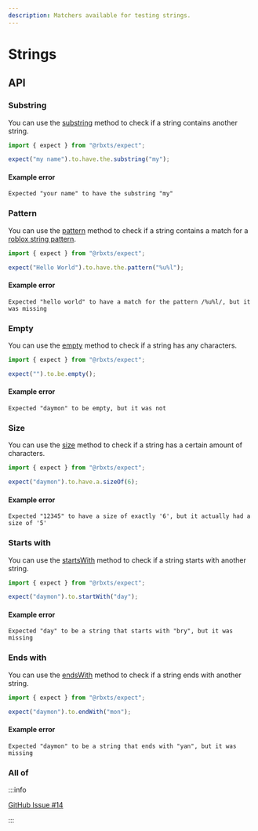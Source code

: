 ```yaml
---
description: Matchers available for testing strings.
---
```


# Strings

## API

### Substring

You can use the [substring](/docs/api/expect.assertion.substring.md) method to check if a string contains another
string.

```ts
import { expect } from "@rbxts/expect";

expect("my name").to.have.the.substring("my");
```

#### Example error

```logs
Expected "your name" to have the substring "my"
```

### Pattern

You can use the [pattern](/docs/api/expect.assertion.pattern.md) method to check if a string contains a match for a
[roblox string pattern](https://create.roblox.com/docs/luau/strings#string-pattern-reference).

```ts
import { expect } from "@rbxts/expect";

expect("Hello World").to.have.the.pattern("%u%l");
```

#### Example error

```logs
Expected "hello world" to have a match for the pattern /%u%l/, but it was missing
```

### Empty

You can use the [empty](/docs/api/expect.assertion.empty.md) method to check if a string has any characters.

```ts
import { expect } from "@rbxts/expect";

expect("").to.be.empty();
```

#### Example error

```logs
Expected "daymon" to be empty, but it was not
```

### Size

You can use the [size](/docs/api/expect.assertion.size.md) method to check if a string has a certain amount of
characters.

```ts
import { expect } from "@rbxts/expect";

expect("daymon").to.have.a.sizeOf(6);
```

#### Example error

```logs
Expected "12345" to have a size of exactly '6', but it actually had a size of '5'
```

### Starts with

You can use the [startsWith](/docs/api/expect.assertion.startWith.md) method to check if a string starts with another
string.

```ts
import { expect } from "@rbxts/expect";

expect("daymon").to.startWith("day");
```

#### Example error

```logs
Expected "day" to be a string that starts with "bry", but it was missing
```

### Ends with

You can use the [endsWith](/docs/api/expect.assertion.endWith.md) method to check if a string ends with another string.

```ts
import { expect } from "@rbxts/expect";

expect("daymon").to.endWith("mon");
```

#### Example error

```logs
Expected "daymon" to be a string that ends with "yan", but it was missing
```

### All of

:::info

[GitHub Issue #14](https://github.com/daymxn/rbxts-expect/issues/14)

:::
